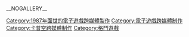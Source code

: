 {{Cat main}}

{{DEFAULTSORT:Street Fighter}}
[[Category:1987年面世的電子遊戲跨媒體製作|Category:1987年面世的電子遊戲跨媒體製作]]
[[Category:電子遊戲跨媒體制作|Category:電子遊戲跨媒體制作]]
[[Category:卡普空跨媒體制作|Category:卡普空跨媒體制作]]
[[Category:格鬥遊戲|Category:格鬥遊戲]]
__NOGALLERY__